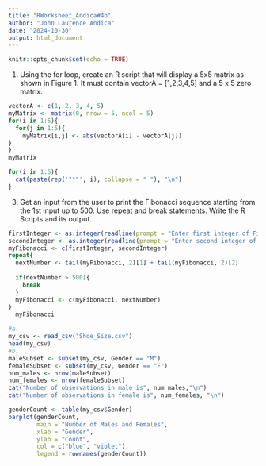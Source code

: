 ```yaml
---
title: "RWorksheet_Andica#4b"
author: "John Laurence Andica"
date: "2024-10-30"
output: html_document
---
```


```r
knitr::opts_chunk$set(echo = TRUE)
```
1. Using the for loop, create an R script that will display a 5x5 matrix as shown in
Figure 1. It must contain vectorA = [1,2,3,4,5] and a 5 x 5 zero matrix.
```r
vectorA <- c(1, 2, 3, 4, 5)
myMatrix <- matrix(0, nrow = 5, ncol = 5)
for(i in 1:5){
  for(j in 1:5){
    myMatrix[i,j] <- abs(vectorA[i] - vectorA[j])
}
}
myMatrix

```
```r
for(i in 1:5){
  cat(paste(rep('"*"', i), collapse = " "), "\n")
}
```
3. Get an input from the user to print the Fibonacci sequence starting from the 1st input
up to 500. Use repeat and break statements. Write the R Scripts and its output.
```r
firstInteger <- as.integer(readline(prompt = "Enter first integer of Fibonacci Sequence: "))
secondInteger <- as.integer(readline(prompt = "Enter second integer of Fibonacci Sequence: "))
myFibonacci <- c(firstInteger, secondInteger)
repeat{
  nextNumber <- tail(myFibonacci, 2)[1] + tail(myFibonacci, 2)[2]
  
  if(nextNumber > 500){
    break
  }
  myFibonacci <- c(myFibonacci, nextNumber)
}
  myFibonacci
```
```r
#a.
my_csv <- read_csv("Shoe_Size.csv")
head(my_csv)
#b. 
maleSubset <- subset(my_csv, Gender == "M")
femaleSubset <- subset(my_csv, Gender == "F")
num_males <- nrow(maleSubset)
num_females <- nrow(femaleSubset)
cat("Number of observations in male is", num_males,"\n")
cat("Number of observations in female is", num_females, "\n")

genderCount <- table(my_csv$Gender)
barplot(genderCount,
        main = "Number of Males and Females",
        xlab = "Gender",
        ylab = "Count",
        col = c("blue", "violet"),
        legend = rownames(genderCount))

```
```r

```

